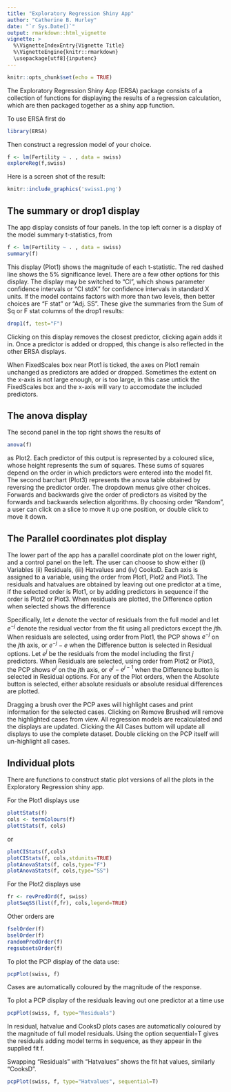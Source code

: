 ```yaml
---
title: "Exploratory Regression Shiny App"
author: "Catherine B. Hurley"
date: "`r Sys.Date()`"
output: rmarkdown::html_vignette
vignette: >
  %\VignetteIndexEntry{Vignette Title}
  %\VignetteEngine{knitr::rmarkdown}
  \usepackage[utf8]{inputenc}
---
```


```r
knitr::opts_chunk$set(echo = TRUE)
```

The Exploratory Regression Shiny App (ERSA) package consists of a collection of functions for displaying the
results of a regression calculation, which are then packaged together as a shiny app function.

To use ERSA first do
```r
library(ERSA)
```
Then construct a regression model of your choice.
```r
f <- lm(Fertility ~ . , data = swiss)
exploreReg(f,swiss)
```
Here is a screen shot of the result:

```r
knitr::include_graphics('swiss1.png')
```

## The summary or drop1 display
The app display consists of four panels. In the top left corner is a display of the model summary
t-statistics, from
```r
f <- lm(Fertility ~ . , data = swiss)
summary(f)
```
This display (Plot1) shows the magnitude of each t-statistic. The red dashed line
shows the 5% significance level. There are a few other options for this display.
The display may be switched to "CI", which shows parameter confidence intervals or
"CI stdX" for confidence intervals in standard X units. If the model contains
factors with more than two levels, then better choices are "F stat" or "Adj. SS".
These give the summaries from the Sum of Sq or F stat columns of the drop1 results:
```r
drop1(f, test="F")
```
Clicking on this display removes the closest predictor, clicking again adds it 
in. Once a predictor is added or dropped, this change is also reflected in the other
ERSA displays.

When  FixedScales box near Plot1 is ticked, the axes on Plot1 remain unchanged as predictors
are added or dropped. Sometimes the extent on the x-axis is not large enough, or is too large,
in this case untick the FixedScales box and the x-axis will vary to accomodate
the included predictors.

## The anova display
The second panel in the top right shows the results of
```r
anova(f)
```
as Plot2. Each predictor of this output is represented by a coloured slice, whose height
represents the sum of squares. These sums of squares depend on the order in
which predictors were entered into the model fit. The second barchart (Plot3) represents
the anova table obtained by reversing the predictor order.
The dropdown menus give other choices. Forwards and backwards give the
order of predictors as visited by the forwards and backwards selection algorithms.
By choosing order "Random", a user can click on a slice to move it up one position,
or double click to move it down. 

## The Parallel coordinates plot display

The lower part of the app has a parallel coordinate plot on the lower right,
and a control panel on the left.
The user can choose to show either (i) Variables (ii) Residuals, (iii) Hatvalues
and (iv) CooksD.
Each axis is assigned to a variable, using the order from Plot1, Plot2 and Plot3.
The residuals and hatvalues are obtained by leaving out one predictor at a time, if the
selected order is Plot1, or by adding predictors in sequence if the order is Plot2 or Plot3.
When residuals are plotted, the Difference option when selected shows the difference

Specifically, let $e$ denote the vector of residuals from the full model and let
$e^{-j}$ denote the residual vector from the fit using all  predictors except the $j$th.
When residuals are selected, using order from Plot1,
the PCP  shows $e^{-j}$ on the $j$th axis, or $e^{-j} - e$ when the Difference button is selected
in Residual options. Let $e^{j}$ be the residuals from the model including the first $j$ predictors.
When Residuals are selected, using order from Plot2 or Plot3, the PCP  shows $e^{j}$ on the $j$th axis, or $e^{j} - e^{j-1}$ when the Difference button is selected
in Residual options.
For any of the Plot orders, when the Absolute button is selected,
either absolute residuals or absolute residual differences are plotted.

Dragging a brush over the PCP axes will highlight cases and print information for the selected cases.
Clicking on Remove Brushed will remove the highlighted cases from view. All regression models
are recalculated and the displays are updated. Clicking the All Cases buttom
will update all displays to use the complete dataset.
Double clicking on the PCP itself will un-highlight all cases.

## Individual plots

There are functions to construct static plot versions of all the plots in the Exploratory
Regression shiny app.

For the Plot1 displays use
```r
plottStats(f)
cols <- termColours(f)
plottStats(f, cols)
```

or 
```r
plotCIStats(f,cols)
plotCIStats(f, cols,stdunits=TRUE)
plotAnovaStats(f, cols,type="F")
plotAnovaStats(f, cols,type="SS")
```

For the Plot2 displays use
```r
fr <- revPredOrd(f, swiss)
plotSeqSS(list(f,fr), cols,legend=TRUE)
```

Other orders are
```r
fselOrder(f)
bselOrder(f)
randomPredOrder(f)
regsubsetsOrder(f)
```

To plot the PCP display of the data use:
```r
pcpPlot(swiss, f)
```
Cases are automatically coloured by the magnitude of the response.


To plot a PCP display of the residuals leaving out one predictor at
a time use
```r
pcpPlot(swiss, f, type="Residuals")
```

In residual, hatvalue and CooksD plots cases are automatically coloured by the magnitude of full model residuals.
Using the option sequential=T gives the residuals adding model terms in sequence,
as they appear in the supplied fit f.

Swapping "Residuals" with "Hatvalues"  shows the fit hat values,
similarly "CooksD".
```r
pcpPlot(swiss, f, type="Hatvalues", sequential=T)
```
